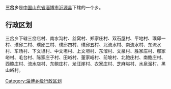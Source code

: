 {{Unreferenced|time=2022-05-07T14:58:24+00:00}}
'''三岔乡'''是[[中华人民共和国|中国]][[山东省|山东省]][[淄博市|淄博市]][[沂源县|沂源县]]下辖的一个乡。

== 行政区划 ==

三岔乡下辖三岔店村、南水沟村、丝窝村、郑家庄村、双石屋村、平地村、璞邱一村、璞邱二村、璞邱三村、璞邱四村、璞邱五村、北流水村、南流水村、东流水村、车场村、下文坦村、中文坦村、上文坦村、东溜村、文泉村、胜家庄村、鄢家峪村、毛台村、陈家庄子村、田峪村、董家峪村、前坡村、北鲍庄村、南鲍庄村、西鲍庄村、流水店村、东鲍庄村、龙汪崖村、衣家庄村、芝麻峪村、水泉溜村、黑山峪村。

{{山东小作品}}

[[Category:淄博乡级行政区划|Category:淄博乡级行政区划]]